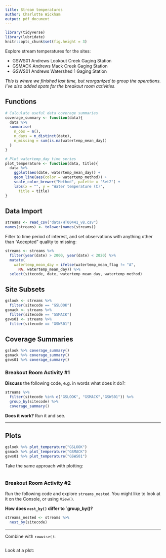```yaml
---
title: Stream temperatures
author: Charlotte Wickham
output: pdf_document
---
```


```r
library(tidyverse)
library(lubridate)
knitr::opts_chunk$set(fig.height = 3)
```

Explore stream temperatures for the sites:

* GSWS01 Andrews Lookout Creek Gaging Station	
* GSMACK Andrews Mack Creek Gaging Station	 
* GSWS01 Andrews Watershed 1 Gaging Station	  	

*This is where we finished last time, but reorganized to group the operations.  I've also added spots for the breakout room activities.*

## Functions

```r
# Calculate useful data coverage summaries
coverage_summary <- function(data){
  data %>% 
  summarise(
    n_obs = n(),
    n_days = n_distinct(date),
    n_missing = sum(is.na(watertemp_mean_day))
  )
}
```


```r
# Plot watertemp_day time series
plot_temperature <- function(data, title){
  data %>% 
    ggplot(aes(date, watertemp_mean_day)) + 
    geom_line(aes(color = watertemp_method)) +
    scale_color_brewer("Method", palette = "Set2") +
    labs(x = "", y = "Water temperature (C)",
      title = title)
}
```


## Data Import

```r
streams <- read_csv("data/HT00441_v8.csv")
names(streams) <- tolower(names(streams))
```

Filter to time period of interest, and set observations with anything other than "Accepted" quality to missing:
```r
streams <- streams %>%
  filter(year(date) > 2000, year(date) < 2020) %>%   
  mutate(
    watertemp_mean_day = ifelse(watertemp_mean_flag != "A", 
      NA, watertemp_mean_day)) %>% 
  select(sitecode, date, watertemp_mean_day, watertemp_method) 
```

## Site Subsets

```r
gslook <- streams %>% 
  filter(sitecode == "GSLOOK")
gsmack <- streams %>% 
  filter(sitecode == "GSMACK")
gsws01 <- streams %>% 
  filter(sitecode == "GSWS01")
```

## Coverage Summaries

```r
gslook %>% coverage_summary()
gsmack %>% coverage_summary()
gsws01 %>% coverage_summary()
```

### Breakout Room Activity #1

**Discuss** the following code, e.g. in words what does it do?:
```r
streams %>% 
  filter(sitecode %in% c("GSLOOK", "GSMACK","GSWS01")) %>% 
  group_by(sitecode) %>% 
  coverage_summary()
```

**Does it work?** Run it and see.

---

## Plots

```r
gslook %>% plot_temperature("GSLOOK")
gsmack %>% plot_temperature("GSMACK")
gsws01 %>% plot_temperature("GSWS01")
```

Take the same approach with plotting:
```r

```

### Breakout Room Activity #2

Run the following code and explore `streams_nested`. You might like to look at it on the Console, or using `View()`.

**How does `nest_by()` differ to `group_by()?**

```r
streams_nested <- streams %>% 
  nest_by(sitecode) 
```

---

Combine with `rowwise()`:
```r

```

Look at a plot:
```r

```

